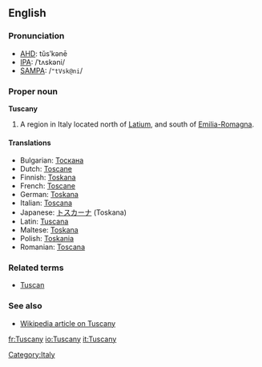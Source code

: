 ==English==

===Pronunciation===
*[[AHD]]: tŭsʹkənē
*[[IPA]]: /ˈtʌskəni/
*[[SAMPA]]: /<tt>"tVsk@ni</tt>/

===Proper noun===
'''Tuscany'''

# A region in Italy located north of [[Latium]], and south of [[Emilia-Romagna]].

====Translations====

*Bulgarian: [[Тоскана]]
*Dutch: [[Toscane]]
*Finnish: [[Toskana]]
*French: [[Toscane]] {{f}}
*German: [[Toskana]] {{f}}
*Italian: [[Toscana]] {{f}}
*Japanese: [[トスカーナ]] (Toskana)
*Latin: [[Tuscana]]
*Maltese: [[Toskana]]
*Polish: [[Toskania]] {{f}}
*Romanian: [[Toscana]] {{f}}

===Related terms===
*[[Tuscan]]

===See also===
*[[w:Tuscany|Wikipedia article on Tuscany]]

[[Category:Italy]]

[[fr:Tuscany]]
[[io:Tuscany]]
[[it:Tuscany]]